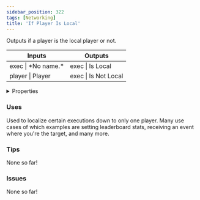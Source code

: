 ```yaml
---
sidebar_position: 322
tags: [Networking]
title: 'If Player Is Local'
---
```


Outputs if a player is the local player or not.



<IChip uuid="c7643011-f320-4155-89b8-d693730c1935"/>

<table><thead><tr><th>Inputs</th><th>Outputs</th></tr></thead><tbody><tr><td>exec | *No name.*</td><td>exec | Is Local</td></tr><tr><td>player | Player</td><td>exec | Is Not Local</td></tr></tbody></table>

<details>
  <summary>Properties</summary>
  <div>
    <div>
    <table>
      <tbody>
        <tr>
          <td>Is beta required?</td>
          <td>No</td>
        </tr>
        <tr>
          <td>Is chip a trolling risk?</td>
          <td>No</td>
        </tr>
        <tr>
          <td>Is chip a role assignment risk?</td>
          <td>No</td>
        </tr>
        <tr>
          <td>Chip UUID</td>
          <td>c7643011-f320-4155-89b8-d693730c1935</td>
        </tr>
        <tr>
          <td>Room availability</td>
          <td>Available everywhere</td>
        </tr>
      </tbody>
    </table>
    </div>
  </div>
</details>

### Uses

Used to localize certain executions down to only one player. Many use cases of which examples are setting leaderboard stats, receiving an event where you're the target, and many more.

### Tips

None so far!

### Issues

None so far!

